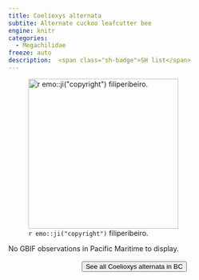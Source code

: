 ```yaml
---
title: Coelioxys alternata
subtite: Alternate cuckoo leafcutter bee
engine: knitr
categories:
  - Megachilidae
freeze: auto
description:  <span class="sh-badge">SH list</span>
---
```

![`r emo::ji("copyright")` filiperibeiro.](https://inaturalist-open-data.s3.amazonaws.com/photos/142652758/large.jpeg){height=300}



No GBIF observations in Pacific Maritime to display.
<br><br>
<center>


<a href="https://inaturalist.ca/observations?place_id=any&subview=map&taxon_id=626546"><button type="button" class="btn btn-secondary">See all Coelioxys alternata in BC <i class="fa-solid fa-arrow-up-right-from-square"></i> </button></a>
</center>
